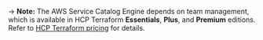 -> **Note:** The AWS Service Catalog Engine depends on team management, which is available in HCP Terraform **Essentials**, **Plus**, and **Premium** editions. Refer to [HCP Terraform pricing](https://www.hashicorp.com/products/terraform/pricing) for details.
